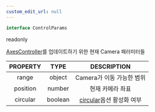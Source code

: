 ```yaml
---
custom_edit_url: null
---
```


```ts
interface ControlParams
```

<div>
  <span className="badge badge--warning">readonly</span>
</div>

[AxesController](AxesController)를 업데이트하기 위한 현재 Camera 패러미터들

|PROPERTY|TYPE|DESCRIPTION|
|:---:|:---:|:---:|
|range|object|Camera가 이동 가능한 범위|
|position|number|현재 카메라 좌표|
|circular|boolean|[circular](Flicking#circular)옵션 활성화 여부|

